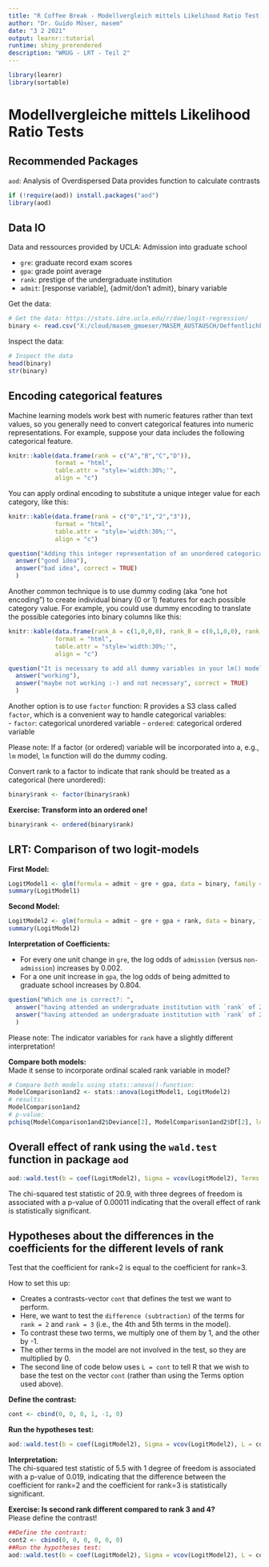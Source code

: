 ---
title: "R Coffee Break - Modellvergleich mittels Likelihood Ratio Test (LRT) - Teil 2"
author: "Dr. Guido Möser, masem"
date: "3 2 2021"
output: learnr::tutorial
runtime: shiny_prerendered
description: "WRUG - LRT - Teil 2"
---

```{r setup, include=FALSE}
library(learnr)
library(sortable)
```
     
# Modellvergleiche mittels Likelihood Ratio Tests
  
  
## Recommended Packages  
  
`aod`: Analysis of Overdispersed Data provides function to calculate contrasts
  
  
```{r}
if (!require(aod)) install.packages("aod")
library(aod)
```
  
  
## Data IO
  
Data and ressources provided by UCLA: Admission into graduate school
  
- `gre`: graduate record exam scores 
- `gpa`: grade point average
- `rank`: prestige of the undergraduate institution
- `admit`: [response variable], {admit/don’t admit}, binary variable  
  
  
Get the data:
```{r}
# Get the data: https://stats.idre.ucla.edu/r/dae/logit-regression/
binary <- read.csv("X:/cloud/masem_gmoeser/MASEM_AUSTAUSCH/OeffentlichkeitsArbeit/R User Gruppe/WRUG - LRT/binary.csv")
```
  
  
Inspect the data:  
```{r}
# Inspect the data
head(binary)
str(binary)
```
  
  
  
## Encoding categorical features
  
Machine learning models work best with numeric features rather than text values, so you generally need to convert categorical features into numeric representations. For example, suppose your data includes the following categorical feature. 
  
  

```{r echo=FALSE}
knitr::kable(data.frame(rank = c("A","B","C","D")), 
             format = "html", 
             table.attr = "style='width:30%;'", 
             align = "c")
```
   
   
   
  
You can apply ordinal encoding to substitute a unique integer value for each category, like this:
   
   
```{r echo = FALSE}
knitr::kable(data.frame(rank = c("0","1","2","3")), 
             format = "html", 
             table.attr = "style='width:30%;'",
             align = "c")
```
  
    
    
```{r integer, echo=FALSE}
question("Adding this integer representation of an unordered categorical variable into your lm() model is a good or bad idea?",
  answer("good idea"),
  answer("bad idea", correct = TRUE)
  )
```
  
    
    
Another common technique is to use dummy coding (aka "one hot encoding") to create individual binary (0 or 1) features for each possible category value. For example, you could use dummy encoding to translate the possible categories into binary columns like this:
    
```{r echo = FALSE}
knitr::kable(data.frame(rank_A = c(1,0,0,0), rank_B = c(0,1,0,0), rank_C = c(0,0,1,0), rank_D = c(0,0,0,1)), 
             format = "html", 
             table.attr = "style='width:30%;'", 
             align = "c")
```
   
   
```{r alldummyvariables, echo=FALSE}
question("It is necessary to add all dummy variables in your lm() model!",
  answer("working"),
  answer("maybe not working :-) and not necessary", correct = TRUE)
  )
```  
  
  
Another option is to use `factor` function: R provides a S3 class called `factor`, which is a convenient way to handle categorical variables:  
- `factor`: categorical unordered variable
- `ordered`: categorical ordered variable  
  
Please note: If a factor (or ordered) variable will be incorporated into a, e.g., `lm` model, `lm` function will do the dummy coding.   
  
  
Convert rank to a factor to indicate that rank should be treated as a categorical (here unordered):
```{r}
binary$rank <- factor(binary$rank)
```
  
  
  
**Exercise: Transform into an ordered one!** 
  
```{r ordered, exercise=TRUE}
binary$rank <- ordered(binary$rank)
```

  
  
## LRT: Comparison of two logit-models 
  
  
**First Model:**
  
```{r}
LogitModel1 <- glm(formula = admit ~ gre + gpa, data = binary, family = "binomial")
summary(LogitModel1)
```
  
  
**Second Model:**
  
```{r}
LogitModel2 <- glm(formula = admit ~ gre + gpa + rank, data = binary, family = "binomial")
summary(LogitModel2)
```
 
 
  
**Interpretation of Coefficients:**  
   
   
- For every one unit change in `gre`, the log odds of `admission` (versus `non-admission`) increases by 0.002.
- For a one unit increase in `gpa`, the log odds of being admitted to graduate school increases by 0.804.  
   
   
```{r interpretationdummies, echo=FALSE}
question("Which one is correct?: ",
  answer("having attended an undergraduate institution with `rank` of 2 changes the log odds of `admission` by -0.675"),
  answer("having attended an undergraduate institution with `rank` of 2, versus an institution with a `rank` of 1, changes the log odds of `admission` by -0.675", correct = TRUE)
  )
```  
  


Please note: The indicator variables for `rank` have a slightly different interpretation! 
  
  
**Compare both models:**  
Made it sense to incorporate ordinal scaled rank variable in model?  
  
```{r}
# Compare both models using stats::anova()-function:
ModelComparison1and2 <- stats::anova(LogitModel1, LogitModel2)
# results:
ModelComparison1and2
# p-value:
pchisq(ModelComparison1and2$Deviance[2], ModelComparison1and2$Df[2], lower.tail = FALSE)
```
  
  
## Overall effect of rank using the `wald.test` function in package `aod`
  
```{r}
aod::wald.test(b = coef(LogitModel2), Sigma = vcov(LogitModel2), Terms = 4:6)
```
  
The chi-squared test statistic of 20.9, with three degrees of freedom is associated with a p-value of 0.00011 indicating that the overall effect of rank is statistically significant.
    
  
## Hypotheses about the differences in the coefficients for the different levels of rank
  
Test that the coefficient for rank=2 is equal to the coefficient for rank=3. 
  
How to set this up:  

- Creates a contrasts-vector `cont` that defines the test we want to perform. 
- Here, we want to test the `difference (subtraction)` of the terms for `rank = 2` and `rank = 3` (i.e., the 4th and 5th terms in the model). 
- To contrast these two terms, we multiply one of them by 1, and the other by -1. 
- The other terms in the model are not involved in the test, so they are multiplied by 0. 
- The second line of code below uses `L = cont` to tell R that we wish to base the test on the vector `cont` (rather than using the Terms option used above).
  
**Define the contrast:**  
```{r}
cont <- cbind(0, 0, 0, 1, -1, 0)
```
  
  
**Run the hypotheses test:**  
```{r}
aod::wald.test(b = coef(LogitModel2), Sigma = vcov(LogitModel2), L = cont)
```
  
**Interpretation:**  
The chi-squared test statistic of 5.5 with 1 degree of freedom is associated with a p-value of 0.019, indicating that the difference between the coefficient for rank=2 and the coefficient for rank=3 is statistically significant.  
  
  
**Exercise: Is second rank different compared to rank 3 and 4?**  
Please define the contrast!  
   
   

```{r logit2, exercise = TRUE}
##Define the contrast:
cont2 <- cbind(0, 0, 0, 0, 0, 0)
##Run the hypotheses test:
aod::wald.test(b = coef(LogitModel2), Sigma = vcov(LogitModel2), L = cont2)
```
  




  




